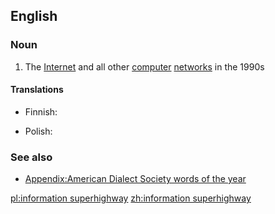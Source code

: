 ==English==

===Noun===
{{wikipedia}}
{{en-noun|head=[[information]] [[superhighway]]|-}}

# {{context|dated|computing|lang=en}} The [[Internet]] and all other [[computer]] [[network]]s in the 1990s

====Translations====
{{trans-top|The Internet and all other computer networks in the 1990s}}
* Finnish: {{t+|fi|tieto|alt=tiedon}} {{t-|fi|valtaväylä}}
{{trans-mid}}
* Polish: {{t-|pl|infostrada|f}}
{{trans-bottom}}

===See also===
*[[Appendix:American Dialect Society words of the year]]

[[pl:information superhighway]]
[[zh:information superhighway]]
